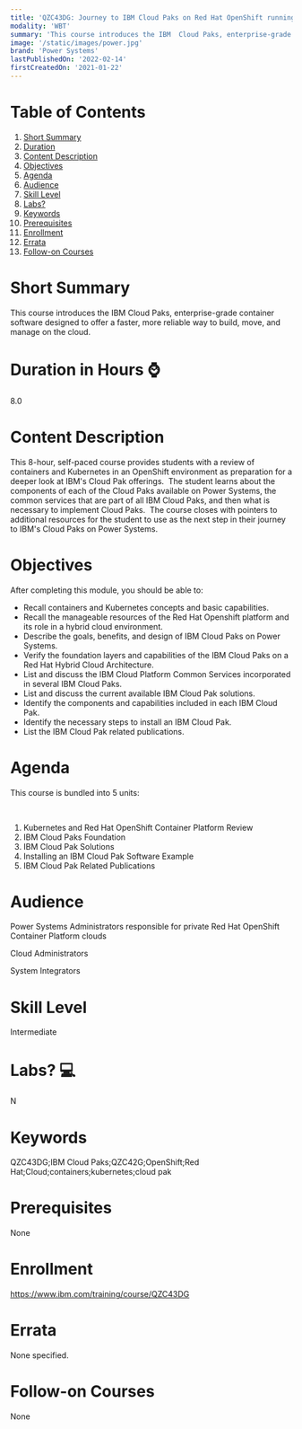 ```yaml
---
title: 'QZC43DG: Journey to IBM Cloud Paks on Red Hat OpenShift running on Power Systems'
modality: 'WBT'
summary: 'This course introduces the IBM  Cloud Paks, enterprise-grade container software designed to offer a faster, more reliable way to build, move, and manage on the cloud.'
image: '/static/images/power.jpg'
brand: 'Power Systems'
lastPublishedOn: '2022-02-14'
firstCreatedOn: '2021-01-22'
---
```

# Table of Contents
1.  [Short Summary](#short-summary)
2.  [Duration](#duration-in-hours-)
3.  [Content Description](#content-description)
4.  [Objectives](#objectives)
5.  [Agenda](#agenda)
6.  [Audience](#audience)
7.  [Skill Level](#skill-level)
8.  [Labs?](#labs-)
9.  [Keywords](#keywords)
10. [Prerequisites](#prerequisites)
11. [Enrollment](#enrollment)
12. [Errata](#errata)
13. [Follow-on Courses](#follow-on-courses)

# Short Summary
This course introduces the IBM  Cloud Paks, enterprise-grade container software designed to offer a faster, more reliable way to build, move, and manage on the cloud.

# Duration in Hours ⌚
8.0

# Content Description
This 8-hour, self-paced course provides students with a review of containers and Kubernetes in an OpenShift environment as preparation for a deeper look at IBM's Cloud Pak offerings.  The student learns about the components of each of the Cloud Paks available on Power Systems, the common services that are part of all IBM Cloud Paks, and then what is necessary to implement Cloud Paks.  The course closes with pointers to additional resources for the student to use as the next step in their journey to IBM's Cloud Paks on Power Systems.



# Objectives
After completing this module, you should be able to:

* Recall containers and Kubernetes concepts and basic capabilities.
* Recall the manageable resources of the Red Hat Openshift platform and its role in a hybrid cloud environment.
* Describe the goals, benefits, and design of IBM Cloud Paks on Power Systems.
* Verify the foundation layers and capabilities of the IBM Cloud Paks on a Red Hat Hybrid Cloud Architecture.
* List and discuss the IBM Cloud Platform Common Services incorporated in several IBM Cloud Paks.
* List and discuss the current available IBM Cloud Pak solutions.
* Identify the components and capabilities included in each IBM Cloud Pak.
* Identify the necessary steps to install an IBM Cloud Pak.
* List the IBM Cloud Pak related publications.


# Agenda
This course is bundled into 5 units:

 

1. Kubernetes and Red Hat OpenShift Container Platform Review  
2. IBM Cloud Paks Foundation  
3. IBM Cloud Pak Solutions  
4. Installing an IBM Cloud Pak Software Example  
5. IBM Cloud Pak Related Publications



# Audience
Power Systems Administrators responsible for private Red Hat OpenShift Container Platform clouds

Cloud Administrators

System Integrators



# Skill Level
Intermediate        

# Labs? 💻
N

# Keywords
QZC43DG;IBM Cloud Paks;QZC42G;OpenShift;Red Hat;Cloud;containers;kubernetes;cloud pak

# Prerequisites
None

# Enrollment
https://www.ibm.com/training/course/QZC43DG

# Errata
None specified.

# Follow-on Courses
None

